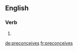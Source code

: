==English==

===Verb===
{{head|en}}

# {{en-third-person singular of|preconceive}}

[[de:preconceives]]
[[fr:preconceives]]